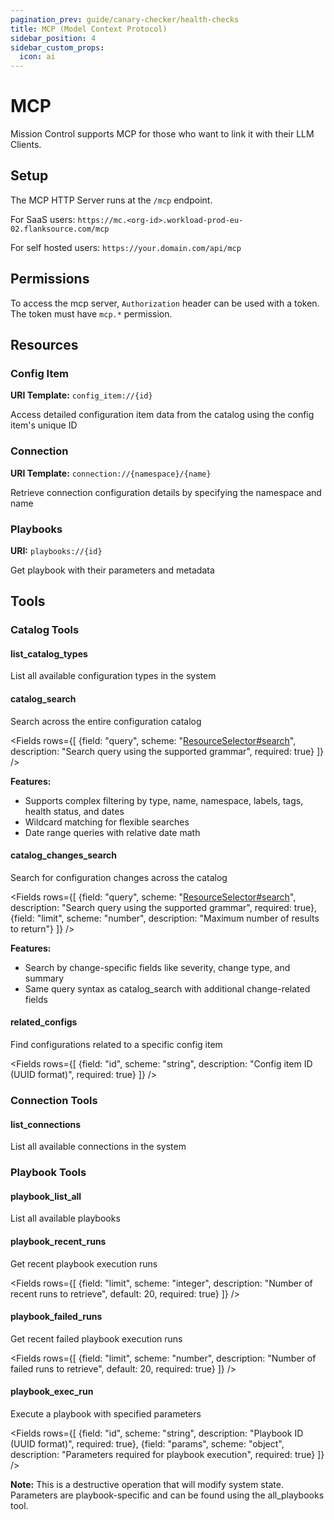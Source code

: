 ```yaml
---
pagination_prev: guide/canary-checker/health-checks
title: MCP (Model Context Protocol)
sidebar_position: 4
sidebar_custom_props:
  icon: ai
---
```


# MCP

Mission Control supports MCP for those who want to link it with their LLM Clients.

## Setup

The MCP HTTP Server runs at the `/mcp` endpoint.

For SaaS users: `https://mc.<org-id>.workload-prod-eu-02.flanksource.com/mcp`

For self hosted users: `https://your.domain.com/api/mcp`

## Permissions

To access the mcp server, `Authorization` header can be used with a token. The token must have `mcp.*` permission.

## Resources

### Config Item

**URI Template:** `config_item://{id}`

Access detailed configuration item data from the catalog using the config item's unique ID

### Connection

**URI Template:** `connection://{namespace}/{name}`

Retrieve connection configuration details by specifying the namespace and name

### Playbooks

**URI:** `playbooks://{id}`

Get playbook with their parameters and metadata

## Tools

### Catalog Tools

#### list_catalog_types
List all available configuration types in the system

#### catalog_search

Search across the entire configuration catalog

<Fields rows={[
  {field: "query", scheme: "[ResourceSelector#search](/reference/resource-selector#search)", description: "Search query using the supported grammar", required: true}
]} />

**Features:**
- Supports complex filtering by type, name, namespace, labels, tags, health status, and dates
- Wildcard matching for flexible searches
- Date range queries with relative date math

#### catalog_changes_search

Search for configuration changes across the catalog

<Fields rows={[
  {field: "query", scheme: "[ResourceSelector#search](/reference/resource-selector#search)", description: "Search query using the supported grammar", required: true},
  {field: "limit", scheme: "number", description: "Maximum number of results to return"}
]} />

**Features:**
- Search by change-specific fields like severity, change type, and summary
- Same query syntax as catalog_search with additional change-related fields

#### related_configs

Find configurations related to a specific config item

<Fields rows={[
  {field: "id", scheme: "string", description: "Config item ID (UUID format)", required: true}
]} />

### Connection Tools

#### list_connections
List all available connections in the system

### Playbook Tools

#### playbook_list_all
List all available playbooks

#### playbook_recent_runs
Get recent playbook execution runs

<Fields rows={[
  {field: "limit", scheme: "integer", description: "Number of recent runs to retrieve", default: 20, required: true}
]} />

#### playbook_failed_runs
Get recent failed playbook execution runs

<Fields rows={[
  {field: "limit", scheme: "number", description: "Number of failed runs to retrieve", default: 20, required: true}
]} />

#### playbook_exec_run
Execute a playbook with specified parameters

<Fields rows={[
  {field: "id", scheme: "string", description: "Playbook ID (UUID format)", required: true},
  {field: "params", scheme: "object", description: "Parameters required for playbook execution", required: true}
]} />

**Note:** This is a destructive operation that will modify system state. Parameters are playbook-specific and can be found using the all_playbooks tool.
